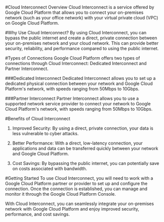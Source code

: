 

#Cloud Interconnect Overview
Cloud Interconnect is a service offered by Google Cloud Platform that allows you to connect your on-premises network (such as your office network) with your virtual private cloud (VPC) on Google Cloud Platform.

#Why Use Cloud Interconnect?
By using Cloud Interconnect, you can bypass the public internet and create a direct, private connection between your on-premises network and your cloud network. This can provide better security, reliability, and performance compared to using the public internet.

#Types of Connections
Google Cloud Platform offers two types of connections through Cloud Interconnect: Dedicated Interconnect and Partner Interconnect.

###Dedicated Interconnect
Dedicated Interconnect allows you to set up a dedicated physical connection between your network and Google Cloud Platform's network, with speeds ranging from 50Mbps to 10Gbps.

###Partner Interconnect
Partner Interconnect allows you to use a supported network service provider to connect your network to Google Cloud Platform's network, with speeds ranging from 50Mbps to 10Gbps.

#Benefits of Cloud Interconnect
1. Improved Security: By using a direct, private connection, your data is less vulnerable to cyber attacks.

2. Better Performance: With a direct, low-latency connection, your applications and data can be transferred quickly between your network and Google Cloud Platform.

3. Cost Savings: By bypassing the public internet, you can potentially save on costs associated with bandwidth.

#Getting Started
To use Cloud Interconnect, you will need to work with a Google Cloud Platform partner or provider to set up and configure the connection. Once the connection is established, you can manage and monitor it through the Google Cloud Platform Console.

With Cloud Interconnect, you can seamlessly integrate your on-premises network with Google Cloud Platform and enjoy improved security, performance, and cost savings. 